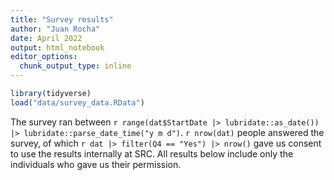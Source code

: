 ```yaml
---
title: "Survey results"
author: "Juan Rocha"
date: April 2022
output: html_notebook
editor_options: 
  chunk_output_type: inline
---
```


```r
library(tidyverse)
load("data/survey_data.RData")
```

The survey ran between `r range(dat$StartDate |> lubridate::as_date()) |> lubridate::parse_date_time("y m d")`. `r nrow(dat)` people answered the survey, of which `r dat |> filter(Q4 == "Yes") |> nrow()` gave us consent to use the results internally at SRC. All results below include only the individuals who gave us their permission.


